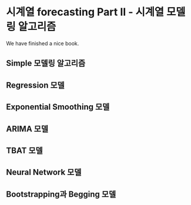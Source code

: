 # 시계열 forecasting Part II - 시계열 모델링 알고리즘

We have finished a nice book.

## Simple 모델링 알고리즘

## Regression 모델

## Exponential Smoothing 모델

## ARIMA 모델

## TBAT 모델

## Neural Network 모델

## Bootstrapping과 Begging 모델
